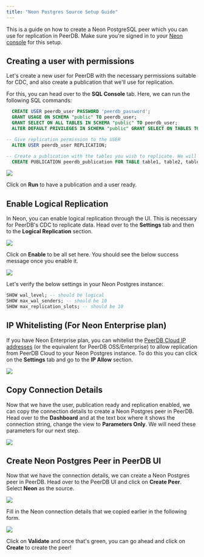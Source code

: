 ```yaml
---
title: "Neon Postgres Source Setup Guide"
---
```


This is a guide on how to create a Neon PostgreSQL peer which you can use for replication in PeerDB.
Make sure you're signed in to your [Neon console](https://console.neon.tech/app/projects) for this setup.

## Creating a user with permissions

Let's create a new user for PeerDB with the necessary permissions suitable for CDC,
and also create a publication that we'll use for replication.

For this, you can head over to the **SQL Console** tab.
Here, we can run the following SQL commands:
```sql
  CREATE USER peerdb_user PASSWORD 'peerdb_password';
  GRANT USAGE ON SCHEMA "public" TO peerdb_user;
  GRANT SELECT ON ALL TABLES IN SCHEMA "public" TO peerdb_user;
  ALTER DEFAULT PRIVILEGES IN SCHEMA "public" GRANT SELECT ON TABLES TO peerdb_user;

-- Give replication permission to the USER
  ALTER USER peerdb_user REPLICATION;

-- Create a publication with the tables you wish to replicate. We will use this when creating the mirror
  CREATE PUBLICATION peerdb_publication FOR TABLE table1, table2, table3....;

```

<Frame caption="User and publication commands">
<img src="/images/neon-setup/neon-commands.png" />
</Frame>

Click on **Run** to have a publication and a user ready.

## Enable Logical Replication
In Neon, you can enable logical replication through the UI. This is necessary for PeerDB's CDC to replicate data.
Head over to the **Settings** tab and then to the **Logical Replication** section.

<Frame caption="Enable logical replication">
<img src="/images/neon-setup/neon-enable-replication.png" />
</Frame>

Click on **Enable** to be all set here. You should see the below success message once you enable it.

<Frame caption="Logical replication enabled">
<img src="/images/neon-setup/neon-enabled-replication.png" />
</Frame>

Let's verify the below settings in your Neon Postgres instance:
```sql
SHOW wal_level; -- should be logical
SHOW max_wal_senders; -- should be 10
SHOW max_replication_slots; -- should be 10
```

## IP Whitelisting (For Neon Enterprise plan)
If you have Neon Enterprise plan, you can whitelist the [PeerDB Cloud IP addresses](/peerdb-cloud/ip-table) (or the equivalent for PeerDB OSS/Enterprise) to allow replication from PeerDB Cloud to your Neon Postgres instance.
To do this you can click on the **Settings** tab and go to the **IP Allow** section.
<Frame caption="Allow IPs screen">
<img src="/images/neon-setup/neon-ip-allow.png" />
</Frame>


## Copy Connection Details
Now that we have the user, publication ready and replication enabled, we can copy the connection details to create a Neon Postgres peer in PeerDB.
Head over to the **Dashboard** and at the text box where it shows the connection string,
change the view to **Parameters Only**. We will need these parameters for our next step.

<Frame caption="Allow IPs screen">
<img src="/images/neon-setup/neon-conn-details.png" />
</Frame>

## Create Neon Postgres Peer in PeerDB UI
Now that we have the connection details, we can create a Neon Postgres peer in PeerDB.
Head over to the PeerDB UI and click on **Create Peer**. Select **Neon** as the source.

<Frame caption="Select Neon peer">
<img src="/images/neon-setup/neon-select-peer.png" />
</Frame>

Fill in the Neon connection details that we copied earlier in the following form.

<Frame caption="Create the Postgres peer">
<img src="/images/neon-setup/neon-create-peer.png" />
</Frame>

Click on **Validate** and once that's green, you can go ahead and click on **Create** to create the peer!
